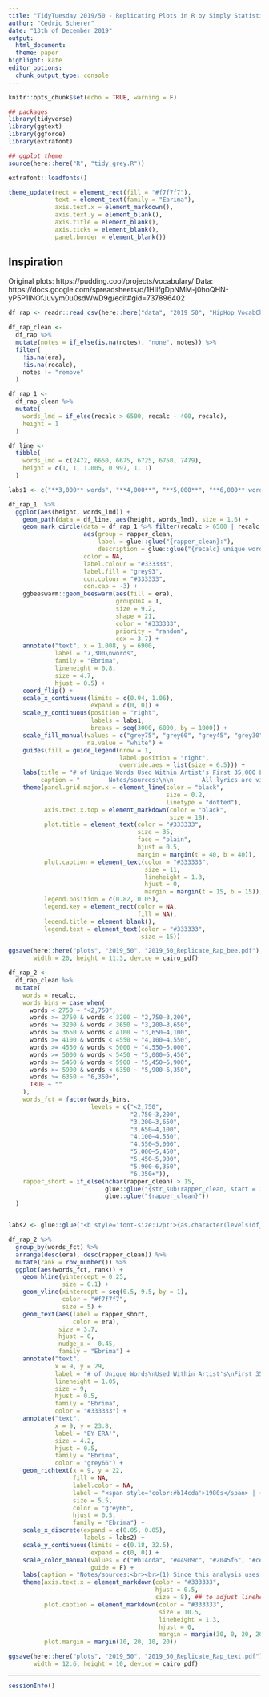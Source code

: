 ```yaml
---
title: "TidyTuesday 2019/50 - Replicating Plots in R by Simply Statistics"
author: "Cedric Scherer"
date: "13th of December 2019"
output:
  html_document:
  theme: paper
highlight: kate
editor_options:
  chunk_output_type: console
---
```


```r
knitr::opts_chunk$set(echo = TRUE, warning = F)
```

```r
## packages
library(tidyverse)
library(ggtext)
library(ggforce)
library(extrafont)

## ggplot theme
source(here::here("R", "tidy_grey.R"))

extrafont::loadfonts()

theme_update(rect = element_rect(fill = "#f7f7f7"),
             text = element_text(family = "Ebrima"),
             axis.text.x = element_markdown(),
             axis.text.y = element_blank(),
             axis.title = element_blank(),
             axis.ticks = element_blank(),
             panel.border = element_blank())
```

## Inspiration

Original plots: https://pudding.cool/projects/vocabulary/
Data: https://docs.google.com/spreadsheets/d/1HIIfgDpNMM-j0hoQHN-yP5P1lNOfJuvym0u0sdWwD9g/edit#gid=737896402

```r
df_rap <- readr::read_csv(here::here("data", "2019_50", "HipHop_VocabChart_full.csv"))

df_rap_clean <-
  df_rap %>%
  mutate(notes = if_else(is.na(notes), "none", notes)) %>%
  filter(
    !is.na(era),
    !is.na(recalc),
    notes != "remove"
  )
```

```r
df_rap_1 <-
  df_rap_clean %>%
  mutate(
    words_lmd = if_else(recalc > 6500, recalc - 400, recalc),
    height = 1
  )

df_line <-
  tibble(
    words_lmd = c(2472, 6650, 6675, 6725, 6750, 7479),
    height = c(1, 1, 1.005, 0.997, 1, 1)
  )

labs1 <- c("**3,000** words", "**4,000**", "**5,000**", "**6,000** words")

df_rap_1  %>%
  ggplot(aes(height, words_lmd)) +
    geom_path(data = df_line, aes(height, words_lmd), size = 1.6) +
    geom_mark_circle(data = df_rap_1 %>% filter(recalc > 6500 | recalc < 2500),
                     aes(group = rapper_clean,
                         label = glue::glue("{rapper_clean}:"),
                         description = glue::glue("{recalc} unique words")),
                     color = NA,
                     label.colour = "#333333",
                     label.fill = "grey93",
                     con.colour = "#333333",
                     con.cap = -3) +
    ggbeeswarm::geom_beeswarm(aes(fill = era),
                              groupOnX = T,
                              size = 9.2,
                              shape = 21,
                              color = "#333333",
                              priority = "random",
                              cex = 3.7) +
    annotate("text", x = 1.008, y = 6900,
             label = "7,300\nwords",
             family = "Ebrima",
             lineheight = 0.8,
             size = 4.7,
             hjust = 0.5) +
    coord_flip() +
    scale_x_continuous(limits = c(0.94, 1.06),
                       expand = c(0, 0)) +
    scale_y_continuous(position = "right",
                       labels = labs1,
                       breaks = seq(3000, 6000, by = 1000)) +
    scale_fill_manual(values = c("grey75", "grey60", "grey45", "grey30"),
                      na.value = "white") +
    guides(fill = guide_legend(nrow = 1,
                               label.position = "right",
                               override.aes = list(size = 6.5))) +
    labs(title = "# of Unique Words Used Within Artist's First 35,000 Lyrics",
         caption = "        Notes/sources:\n\n        All lyrics are via Genius.\n\n        Original visualization by Matt Daniels\n        Replicated in R by Cédric Scherer") +
    theme(panel.grid.major.x = element_line(color = "black",
                                            size = 0.2,
                                            linetype = "dotted"),
          axis.text.x.top = element_markdown(color = "black",
                                             size = 18),
          plot.title = element_text(color = "#333333",
                                    size = 35,
                                    face = "plain",
                                    hjust = 0.5,
                                    margin = margin(t = 40, b = 40)),
          plot.caption = element_text(color = "#333333",
                                      size = 11,
                                      lineheight = 1.3,
                                      hjust = 0,
                                      margin = margin(t = 15, b = 15)),
          legend.position = c(0.82, 0.05),
          legend.key = element_rect(color = NA,
                                    fill = NA),
          legend.title = element_blank(),
          legend.text = element_text(color = "#333333",
                                     size = 15))

ggsave(here::here("plots", "2019_50", "2019_50_Replicate_Rap_bee.pdf"),
       width = 20, height = 11.3, device = cairo_pdf)
```

```r
df_rap_2 <-
  df_rap_clean %>%
  mutate(
    words = recalc,
    words_bins = case_when(
      words < 2750 ~ "<2,750",
      words >= 2750 & words < 3200 ~ "2,750–3,200",
      words >= 3200 & words < 3650 ~ "3,200–3,650",
      words >= 3650 & words < 4100 ~ "3,650–4,100",
      words >= 4100 & words < 4550 ~ "4,100–4,550",
      words >= 4550 & words < 5000 ~ "4,550–5,000",
      words >= 5000 & words < 5450 ~ "5,000–5,450",
      words >= 5450 & words < 5900 ~ "5,450–5,900",
      words >= 5900 & words < 6350 ~ "5,900–6,350",
      words >= 6350 ~ "6,350+",
      TRUE ~ ""
    ),
    words_fct = factor(words_bins,
                       levels = c("<2,750",
                                  "2,750–3,200",
                                  "3,200–3,650",
                                  "3,650–4,100",
                                  "4,100–4,550",
                                  "4,550–5,000",
                                  "5,000–5,450",
                                  "5,450–5,900",
                                  "5,900–6,350",
                                  "6,350+")),
    rapper_short = if_else(nchar(rapper_clean) > 15,
                           glue::glue("{str_sub(rapper_clean, start = 1, end = 12)}..."),
                           glue::glue("{rapper_clean}"))
  )


labs2 <- glue::glue("<b style='font-size:12pt'>{as.character(levels(df_rap_2$words_fct))}</b><br><span style='font-size:08pt'>unique words</span>")

df_rap_2 %>%   
  group_by(words_fct) %>%
  arrange(desc(era), desc(rapper_clean)) %>%
  mutate(rank = row_number()) %>%
  ggplot(aes(words_fct, rank)) +
    geom_hline(yintercept = 0.25,
               size = 0.1) +
    geom_vline(xintercept = seq(0.5, 9.5, by = 1),
               color = "#f7f7f7",
               size = 5) +
    geom_text(aes(label = rapper_short,
                  color = era),
              size = 3.7,
              hjust = 0,
              nudge_x = -0.45,
              family = "Ebrima") +
    annotate("text",
             x = 9, y = 29,
             label = "# of Unique Words\nUsed Within Artist's\nFirst 35,000 Lyrics",
             lineheight = 1.05,
             size = 9,
             hjust = 0.5,
             family = "Ebrima",
             color = "#333333") +
    annotate("text",
             x = 9, y = 23.8,
             label = "BY ERA¹",
             size = 4.2,
             hjust = 0.5,
             family = "Ebrima",
             color = "grey66") +
    geom_richtext(x = 9, y = 22,
                  fill = NA,
                  label.color = NA,
                  label = "<span style='color:#b14cda'>1980s</span> | <span style='color:#44909c'>1990s</span> | <span style='color:#2045f6'>2000s</span> | <span style='color:#ce302b'>2010s</span>",
                  size = 5.5,
                  color = "grey66",
                  hjust = 0.5,
                  family = "Ebrima") +
    scale_x_discrete(expand = c(0.05, 0.05),
                     labels = labs2) +
    scale_y_continuous(limits = c(0.18, 32.5),
                       expand = c(0, 0)) +
    scale_color_manual(values = c("#b14cda", "#44909c", "#2045f6", "#ce302b"),
                       guide = F) +
    labs(caption = "Notes/sources:<br><br>(1) Since this analysis uses an artist’s first 35,000 lyrics<br>(prioritizing studio albums), an artist’s era is determined by<br>        the years the albums were released. Some artists may be<br>identified with a certain era (for example, Jay-Z with the<br>1990s, with <i>Reasonable Doubt</i> in 1996, <i>In My Lifetime, Vol. 1</i><br>in 1997, etc.) yet continue to release music in the present day.<br><br>All lyrics are via Genius.<br><br>Original visualization by Matt Daniels<br>Replicated in R by Cédric Scherer") +
    theme(axis.text.x = element_markdown(color = "#333333",
                                         hjust = 0.5,
                                         size = 8), ## to adjust lineheight
          plot.caption = element_markdown(color = "#333333",
                                          size = 10.5,
                                          lineheight = 1.3,
                                          hjust = 0,
                                          margin = margin(30, 0, 20, 20)),
          plot.margin = margin(10, 20, 10, 20))

ggsave(here::here("plots", "2019_50", "2019_50_Replicate_Rap_text.pdf"),
       width = 12.6, height = 10, device = cairo_pdf)
```

***

```r
sessionInfo()
```
